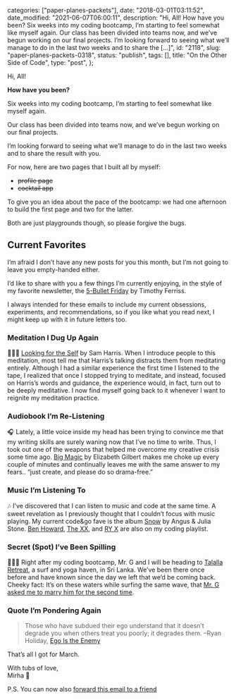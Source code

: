 
  categories: ["paper-planes-packets"],
  date: "2018-03-01T03:11:52",
  date_modified: "2021-06-07T06:00:11",
  description:
    "Hi, All! How have you been? Six weeks into my coding bootcamp, I’m starting to feel somewhat like myself again. Our class has been divided into teams now, and we’ve begun working on our final projects. I’m looking forward to seeing what we’ll manage to do in the last two weeks and to share the […]",
  id: "2118",
  slug: "paper-planes-packets-0318",
  status: "publish",
  tags: [],
  title: "On the Other Side of Code",
  type: "post",
};


Hi, All!

**How have you been?**

Six weeks into my coding bootcamp, I’m starting to feel somewhat like myself again.

Our class has been divided into teams now, and we’ve begun working on our final projects.

I’m looking forward to seeing what we’ll manage to do in the last two weeks and to share the result with you.

For now, here are two pages that I built all by myself:

- ~~profile page~~
- ~~cocktail app~~

To give you an idea about the pace of the bootcamp: we had one afternoon to build the first page and two for the latter.

Both are just playgrounds though, so please forgive the bugs.

## Current Favorites

I’m afraid I don’t have any new posts for you this month, but I’m not going to leave you empty-handed either.

I’d like to share with you a few things I’m currently enjoying, in the style of my favorite newsletter, the [5-Bullet Friday](https://el2.fourhourmail.com/c/r8urgx87luoh7w2zk/e5uph7/aHR0cDovL2ZvdXJob3Vyd29ya3dlZWsuY29tLzIwMTUvMDgvMDcvNS1idWxsZXQtZnJpZGF5Lw==) by Timothy Ferriss.

I always intended for these emails to include my current obsessions, experiments, and recommendations, so if you like what you read next, I might keep up with it in future letters too.

### Meditation I Dug Up Again

🧘🏻‍♀️ [Looking for the Self](https://open.spotify.com/episode/4WN3nDJm4eEC35UjXiHX24) by Sam Harris. When I introduce people to this meditation, most tell me that Harris’s talking distracts them from meditating entirely. Although I had a similar experience the first time I listened to the tape, I realized that once I stopped trying to meditate, and instead, focused on Harris’s words and guidance, the experience would, in fact, turn out to be deeply meditative. I now find myself going back to it whenever I want to reignite my meditation practice.

### Audiobook I’m Re-Listening

🎧 Lately, a little voice inside my head has been trying to convince me that my writing skills are surely waning now that I’ve no time to write. Thus, I took out one of the weapons that helped me overcome my creative crisis some time ago. [Big Magic](/tsop/posts/read-business-books#20-big-magic) by Elizabeth Gilbert makes me choke up every couple of minutes and continually leaves me with the same answer to my fears.. “just create, and please do so drama-free.”

### Music I’m Listening To

🎶 I’ve discovered that I can listen to music and code at the same time. A sweet revelation as I previously thought that I couldn’t focus with music playing. My current code\&go fave is the album [Snow](https://open.spotify.com/album/1Y0OpBqaTV9gnHI8UFTRXi?si=i04ya27iQaCSPlhatXBkjg) by Angus & Julia Stone. [Ben Howard](https://open.spotify.com/album/4EcVVeYCeafIQk383MQfp5?si=5j1WBnymSnO-5MZJOYiKAA), [The XX](https://open.spotify.com/album/2nXJkqkS1tIKIyhBcFMmwz?si=JZY45YNNRHe3UrYnqtluFA), and [RY X](https://open.spotify.com/album/0ht6cjokjU8Xhwj6uABgfO?si=Ui_tQ7yYSleqjM9ToywHtw) are also on my coding playlist.

### Secret (Spot) I’ve Been Spilling

🏄🏻‍♀️ Right after my coding bootcamp, Mr. G and I will be heading to [Talalla Retreat](https://talallaretreat.com/), a surf and yoga haven, in Sri Lanka. We’ve been there once before and have known since the day we left that we’d be coming back. Cheeky fact: It’s on these waters while surfing the same wave, that [Mr. G asked me to marry him for the second time](/posts/the-story-of-us#two-pops-and-a-knot).

### Quote I’m Pondering Again

> Those who have subdued their ego understand that it doesn’t degrade you when others treat you poorly; it degrades them. –Ryan Holiday, [Ego Is the Enemy](/tsop/posts/read-business-books#21-ego-is-the-enemy)

That’s all I got for March.

With tubs of love,\
Mirha 🐒

P.S. You can now also [forward this email to a friend](http://us3.forward-to-friend.com/forward?u=b39d94447fc443788a5295725&id=4bf970bfae&e=[UNIQID])

